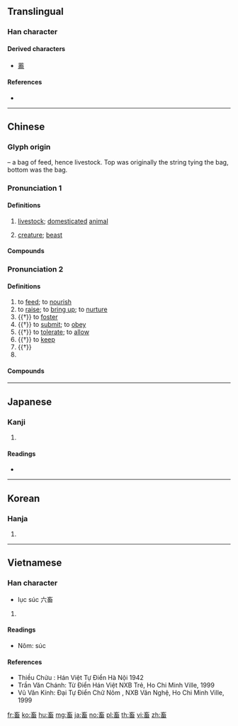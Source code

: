 ==Translingual==

===Han character===
{{Han char|rn=102|rad=田|as=05|sn=10|four=00603|canj=YVIW|ids=⿱玄田}}

====Derived characters====
* [[蓄]]

====References====
* {{Han ref|kx=0761.120|dkj=21814|dj=1171.050|hdz=42538.040|uh=755C|ud=30044|bh=AF62|bd=44898}}

----

==Chinese==
{{zh-forms|alt=𤲸}}

===Glyph origin===
{{Han etym}}
{{Han compound|玄|田|ls=p}} – a bag of feed, hence livestock. Top was originally the string tying the bag, bottom was the bag.

===Pronunciation 1===
{{zh-pron
|m=chù
|c=cuk1
|h=pfs=chhuk/hiuk
|mn=qz,tw,xm:thiok/zz:hiok/tw:thek
|mn_note=thiok/hiok - literary; thek - vernacular
|w=4tshoq
|mc=1
|oc=1+2,1+2
|ma=
|cat=n
}}

====Definitions====
{{zh-hanzi}}

# [[livestock]]; [[domesticated]] [[animal]]
#: {{zh-x|家畜{chù}|domesticated animal}}
# [[creature]]; [[beast]]
#: {{zh-x|畜{chù}生|beast, brute}}

====Compounds====
{{zh-der|fold=1|五畜|力畜|孽畜|六畜|公畜|役畜|六畜不安|家畜|扁毛畜生|畜牲|畜生|牲畜|畜疫|畜產|畜力|牧養納畜|畜肥|業畜|種畜|老畜生|耕畜|造畜稠棧}}

===Pronunciation 2===
{{zh-pron
|m=xù
|c=cuk1
|h=pfs=hiuk
|mn=hiok/xm,qz:thiok
|w=4xioq
|mc=2
|oc=3+4,3
|ma=
|cat=v,pn
}}

====Definitions====
{{zh-hanzi}}

# to [[feed]]; to [[nourish]]
# to [[raise]]; to [[bring up]]; to [[nurture]]
# {{†}} to [[foster]]
# {{†}} to [[submit]]; to [[obey]]
# {{†}} to [[tolerate]]; to [[allow]]
# {{†}} to [[keep]]
# {{†}} {{zh-alt-form|蓄|to [[store up]]; to [[accumulate]]}}
# {{surname|lang=zh}}

====Compounds====
{{zh-der|fold=1|小畜|事畜|儋石之畜|仰事俯畜|畜牧業|畜牧學|畜養|牧畜|畜牧|豕交獸畜}}

----

==Japanese==

===Kanji===
{{ja-kanji|grade=c|rs=田05}}

# {{defn|lang=ja|sort=田05}}

====Readings====
* {{ja-readings|goon=[[ちく]] (chiku), [[きく]] (kiku)|kanon=[[ちく]] (chiku), [[きく]] (kiku)|kun=[[たくわえる]] (takuwaeru), [[やしなう]] (yashinau), [[かう]] (kau)}}

----

==Korean==

===Hanja===
{{ko-hanja|hangeul=[[축]], [[휵]]|eumhun=|rv=chuk, hyuk|mr=ch'uk, hyuk|y=chwuk, hyuk}}

# {{defn|lang=ko|sort=田05}}

----

==Vietnamese==

===Han character===
{{vi-hantu|[[súc]], [[húc]], [[sục]]|rs=田05}}

* lục súc 六畜
# {{defn|lang=vi|sort=田05}}

====Readings====
* Nôm: súc

====References====
* Thiều Chửu : Hán Việt Tự Điển Hà Nội 1942
* Trần Văn Chánh: Từ Điển Hán Việt NXB Trẻ, Ho Chi Minh Ville, 1999
* Vũ Văn Kính: Đại Tự Điển Chữ Nôm , NXB Văn Nghệ, Ho Chi Minh Ville, 1999

[[fr:畜]]
[[ko:畜]]
[[hu:畜]]
[[mg:畜]]
[[ja:畜]]
[[no:畜]]
[[pl:畜]]
[[th:畜]]
[[vi:畜]]
[[zh:畜]]